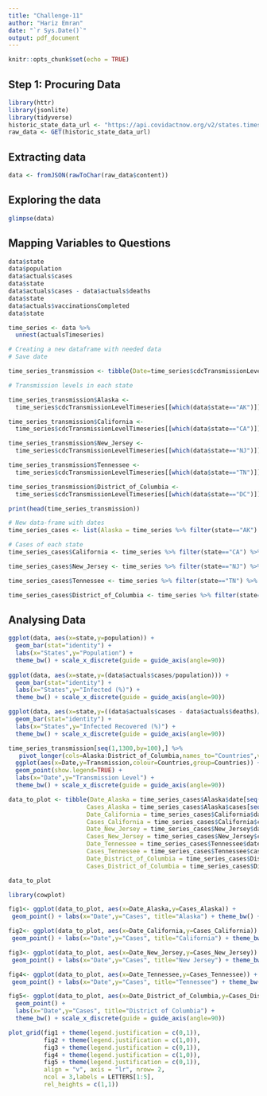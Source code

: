 ```yaml
---
title: "Challenge-11"
author: "Hariz Emran"
date: "`r Sys.Date()`"
output: pdf_document
---
```


```r
knitr::opts_chunk$set(echo = TRUE)
```

## Step 1: Procuring Data

```r
library(httr)
library(jsonlite)
library(tidyverse)
historic_state_data_url <- "https://api.covidactnow.org/v2/states.timeseries.json?apiKey=9b75214f4f3041ceb47afe2ebec8fe6b"
raw_data <- GET(historic_state_data_url)
```

## Extracting data

```r
data <- fromJSON(rawToChar(raw_data$content))
```

## Exploring the data

```r
glimpse(data)
```

## Mapping Variables to Questions

```r
data$state
data$population
data$actuals$cases
data$state
data$actuals$cases - data$actuals$deaths
data$state
data$actuals$vaccinationsCompleted
data$state

time_series <- data %>%
  unnest(actualsTimeseries)

# Creating a new dataframe with needed data
# Save date

time_series_transmission <- tibble(Date=time_series$cdcTransmissionLevelTimeseries[[which(data$state=="CA")]]$date)

# Transmission levels in each state

time_series_transmission$Alaska <-
  time_series$cdcTransmissionLevelTimeseries[[which(data$state=="AK")]]$ cdcTransmissionLevel

time_series_transmission$California <-
  time_series$cdcTransmissionLevelTimeseries[[which(data$state=="CA")]]$cdcTransmissionLevel

time_series_transmission$New_Jersey <- 
  time_series$cdcTransmissionLevelTimeseries[[which(data$state=="NJ")]]$cdcTransmissionLevel

time_series_transmission$Tennessee <-
  time_series$cdcTransmissionLevelTimeseries[[which(data$state=="TN")]]$cdcTransmissionLevel

time_series_transmission$District_of_Columbia <-
  time_series$cdcTransmissionLevelTimeseries[[which(data$state=="DC")]]$cdcTransmissionLevel

print(head(time_series_transmission))

# New data-frame with dates
time_series_cases <- list(Alaska = time_series %>% filter(state=="AK") %>% select(date,cases))

# Cases of each state
time_series_cases$California <- time_series %>% filter(state=="CA") %>% select(date,cases)

time_series_cases$New_Jersey <- time_series %>% filter(state=="NJ") %>% select(date,cases)

time_series_cases$Tennessee <- time_series %>% filter(state=="TN") %>% select(date,cases)

time_series_cases$District_of_Columbia <- time_series %>% filter(state=="DC") %>% select(date,cases)
```

## Analysing Data

```r
ggplot(data, aes(x=state,y=population)) +
  geom_bar(stat="identity") +
  labs(x="States",y="Population") + 
  theme_bw() + scale_x_discrete(guide = guide_axis(angle=90))
 
ggplot(data, aes(x=state,y=(data$actuals$cases/population))) +
  geom_bar(stat="identity") +
  labs(x="States",y="Infected (%)") +
  theme_bw() + scale_x_discrete(guide = guide_axis(angle=90))

ggplot(data, aes(x=state,y=((data$actuals$cases - data$actuals$deaths)/data$actuals$cases))) +
  geom_bar(stat="identity") +
  labs(x="States",y="Infected Recovered (%)") +
  theme_bw() + scale_x_discrete(guide = guide_axis(angle=90))

time_series_transmission[seq(1,1300,by=100),] %>%
   pivot_longer(cols=Alaska:District_of_Columbia,names_to="Countries",values_to="Transmission") %>%
  ggplot(aes(x=Date,y=Transmission,colour=Countries,group=Countries)) +
  geom_point(show.legend=TRUE) +
  labs(x="Date",y="Transmission Level") +
  theme_bw() + scale_x_discrete(guide = guide_axis(angle=90))

data_to_plot <- tibble(Date_Alaska = time_series_cases$Alaska$date[seq(1,1300,by=100)],
                      Cases_Alaska = time_series_cases$Alaska$cases[seq(1,1300,by=100)],
                      Date_California = time_series_cases$California$date[seq(1,1300,by=100)],
                      Cases_California = time_series_cases$California$cases[seq(1,1300,by=100)],
                      Date_New_Jersey = time_series_cases$New_Jersey$date[seq(1,1300,by=100)],
                      Cases_New_Jersey = time_series_cases$New_Jersey$cases[seq(1,1300,by=100)],
                      Date_Tennessee = time_series_cases$Tennessee$date[seq(1,1300,by=100)],
                      Cases_Tennessee = time_series_cases$Tennessee$cases[seq(1,1300,by=100)],
                      Date_District_of_Columbia = time_series_cases$District_of_Columbia$date[seq(1,1300,by=100)],
                      Cases_District_of_Columbia = time_series_cases$District_of_Columbia$cases[seq(1,1300,by=100)])

data_to_plot

library(cowplot)

fig1<- ggplot(data_to_plot, aes(x=Date_Alaska,y=Cases_Alaska)) +
 geom_point() + labs(x="Date",y="Cases", title="Alaska") + theme_bw() + scale_x_discrete(guide = guide_axis(angle=90))

fig2<- ggplot(data_to_plot, aes(x=Date_California,y=Cases_California)) +
 geom_point() + labs(x="Date",y="Cases", title="California") + theme_bw() + scale_x_discrete(guide = guide_axis(angle=90))

fig3<- ggplot(data_to_plot, aes(x=Date_New_Jersey,y=Cases_New_Jersey)) +
 geom_point() + labs(x="Date",y="Cases", title="New Jersey") + theme_bw() + scale_x_discrete(guide = guide_axis(angle=90))

fig4<- ggplot(data_to_plot, aes(x=Date_Tennessee,y=Cases_Tennessee)) +
 geom_point() + labs(x="Date",y="Cases", title="Tennessee") + theme_bw() + scale_x_discrete(guide = guide_axis(angle=90))

fig5<- ggplot(data_to_plot, aes(x=Date_District_of_Columbia,y=Cases_District_of_Columbia)) +
  geom_point() +
  labs(x="Date",y="Cases", title="District of Columbia") +
  theme_bw() + scale_x_discrete(guide = guide_axis(angle=90))

plot_grid(fig1 + theme(legend.justification = c(0,1)),
          fig2 + theme(legend.justification = c(1,0)),
          fig3 + theme(legend.justification = c(0,1)),
          fig4 + theme(legend.justification = c(1,0)),
          fig5 + theme(legend.justification = c(0,1)),
          align = "v", axis = "lr", nrow= 2,
          ncol = 3,labels = LETTERS[1:5],
          rel_heights = c(1,1))
```

```r

```

